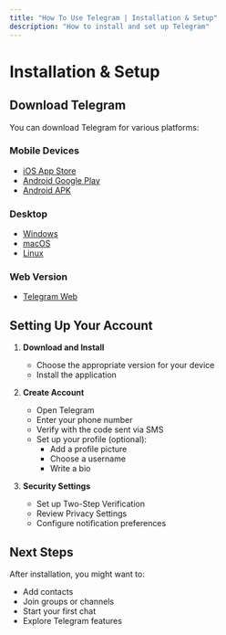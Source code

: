 ```yaml
---
title: "How To Use Telegram | Installation & Setup"
description: "How to install and set up Telegram"
---
```


# Installation & Setup

## Download Telegram

You can download Telegram for various platforms:

### Mobile Devices
- [iOS App Store](https://apps.apple.com/app/telegram-messenger/id686449807)
- [Android Google Play](https://play.google.com/store/apps/details?id=org.telegram.messenger)
- [Android APK](https://telegram.org/android)

### Desktop
- [Windows](https://desktop.telegram.org/windows)
- [macOS](https://macos.telegram.org/)
- [Linux](https://desktop.telegram.org/linux)

### Web Version
- [Telegram Web](https://web.telegram.org/)

## Setting Up Your Account

1. **Download and Install**
   - Choose the appropriate version for your device
   - Install the application

2. **Create Account**
   - Open Telegram
   - Enter your phone number
   - Verify with the code sent via SMS
   - Set up your profile (optional):
     - Add a profile picture
     - Choose a username
     - Write a bio

3. **Security Settings**
   - Set up Two-Step Verification
   - Review Privacy Settings
   - Configure notification preferences

## Next Steps

After installation, you might want to:
- Add contacts
- Join groups or channels
- Start your first chat
- Explore Telegram features
